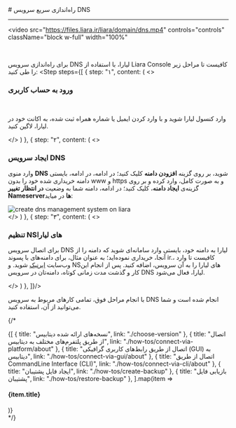 

<Layout>
<Head>
<title>مستندات راه‌اندازی سریع DNS - لیارا</title>
</Head>
# راه‌اندازی سریع سرویس DNS
<hr className="mb-2" />

<video
src="https://files.liara.ir/liara/domain/dns.mp4"
controls="controls"
className="block w-full"
width="100%"
></video>
<br />

  برای راه‌اندازی سرویس DNS لیارا، با استفاده از <Link className="text-[#2196f3] " href="/references/console/about">Liara Console</Link> کافیست تا مراحل زیر را طی کنید:
  <Step  steps={[
{
  step: "۱",
  content: (
  <>
    <h3>ورود به حساب کاربری</h3>   
    <p>وارد <Link className="text-[#2196f3] " href="https://console.liara.ir">کنسول لیارا</Link> شوید و با وارد کردن ایمیل یا شماره همراه ثبت شده، به اکانت خود در لیارا، لاگین کنید.</p>
  </>
  )
  },
  {
  step: "۲",
  content: (
  <>
    <h3>ایجاد سرویس DNS</h3>
    <p>
      وارد منوی <b>DNS</b> شوید، بر روی گزینه <b>افزودن دامنه</b> کلیک کنید؛ در ادامه، 
      در ادامه، بایستی دامنه خریداری شده خود را بدون www و https و به صورت کامل، وارد کرده و بر روی گزینه‌ی <b>ایجاد دامنه</b>، کلیک کنید؛ در 
      ادامه، دامنه شما به وضعیت <b>در انتظار تغییر Nameserverها</b> در میاید:
    </p>
    <div className="h-3" />
    <img src="https://files.liara.ir/liara/docs/add-domain-to-dns-management-system.gif" alt="create dns management system on liara" />
    <div className="h-3" />
  </>
  )
  },
  {
  step: "۳",
  content: (
  <>
    <h3>تنظیم NSهای لیارا</h3>
    <p>
      برای اتصال سرویس DNS لیارا به دامنه خود، بایستی وارد سامانه‌ای شوید که دامنه را از آنجا، خریداری نموده‌اید؛ به عنوان مثال، 
      برای دامنه‌های با پسوند <Important>ir.</Important>، کافیست تا وارد وب‌سایت <a href="https://nic.ir" className="text-[#2196f3] ">ایرنیک</a> شوید. و NSهای لیارا را به آن سرویس، اضافه کنید. پس از انجام این کار و گذشت مدت زمانی کوتاه، دامنه‌تان در سرویس DNS لیارا، فعال می‌شود.
    </p>
  </>
  )
  },
]}/>
<div className="h-5" />
با انجام مراحل فوق، تمامی کارهای مربوط به سرویس DNS انجام شده است و شما می‌توانید از آن، استفاده کنید.

{/* 
<Section id="see-also" title="همچنین بخوانید:" />

<div className='h-2' />
<div className="grid md:grid-cols-2 gap-4">
            {[
      {
        title: "نسخه‌های ارائه شده دیتابیس",
        link: "./choose-version"
      },
      {
        title: "اتصال از طریق پلتفرم‌های مختلف به دیتابیس",
        link: "./how-tos/connect-via-platform/about"
      },
      {
        title: "اتصال از طریق رابط‌های کاربری گرافیکی (GUI) به دیتابیس",
        link: "./how-tos/connect-via-gui/about"
      },
      {
        title: "اتصال از طریق CommandLine Interface (CLI)",
        link: "./how-tos/connect-via-cli/about"
      },
      {
        title: "ایجاد فایل پشتیبان",
        link: "./how-tos/create-backup"
      },
      {
        title: "بازیابی فایل پشتیبان",
        link: "./how-tos/restore-backup"
      },
  ].map(item =>
    <Link href={item.link}>
    <Card className="flex cursor-pointer w-full items-center justify-between">
        <div className="flex items-center gap-3">
        <h4>
            {item.title}
        </h4>
        </div>
        <GoArrowLeft className="ml-1" />
    </Card>
    </Link>
            )}
</div> */}

</Layout>